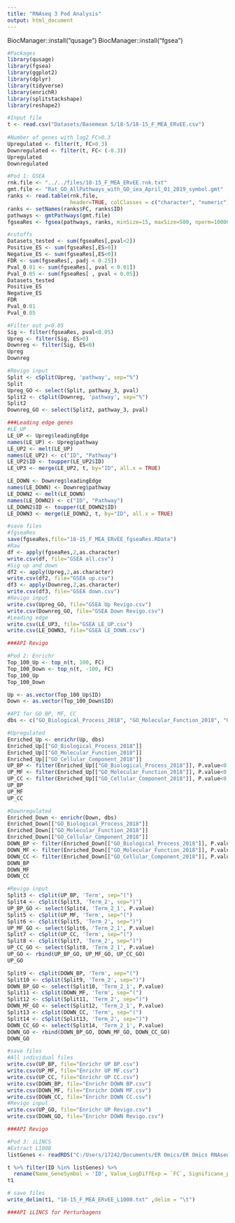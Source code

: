 ```yaml
---
title: "RNAseq 3 Pod Analysis"
output: html_document
---
```

BiocManager::install("qusage")
BiocManager::install("fgsea")
```r
#Packages
library(qusage)
library(fgsea)
library(ggplot2)
library(dplyr)
library(tidyverse)
library(enrichR)
library(splitstackshape)
library(reshape2)
```



```r
#Input file
t <- read.csv("Datasets/Basemean 5/18-5/18-15_F_MEA_ERvEE.csv")
              
#Number of genes with log2 FC>0.3
Upregulated <- filter(t, FC>0.3)
Downregulated <- filter(t, FC< (-0.3))
Upregulated
Downregulated
```

```r
#Pod 1: GSEA
rnk.file <- "../../files/18-15_F_MEA_ERvEE.rnk.txt"
gmt.file <- "Rat_GO_AllPathways_with_GO_iea_April_01_2019_symbol.gmt"
ranks <- read.table(rnk.file,
                    header=TRUE, colClasses = c("character", "numeric"))
ranks <- setNames(ranks$FC, ranks$ID)    
pathways <- gmtPathways(gmt.file)    
fgseaRes <- fgsea(pathways, ranks, minSize=15, maxSize=500, nperm=10000)

#cutoffs
Datasets_tested <- sum(fgseaRes[,pval<2])
Positive_ES <- sum(fgseaRes[,ES>0])
Negative_ES <- sum(fgseaRes[,ES<0])
FDR <- sum(fgseaRes[, padj < 0.25])
Pval_0.01 <- sum(fgseaRes[, pval < 0.01])
Pval_0.05 <- sum(fgseaRes[ , pval < 0.05])
Datasets_tested
Positive_ES
Negative_ES
FDR
Pval_0.01
Pval_0.05

#Filter out p<0.05
Sig <- filter(fgseaRes, pval<0.05)
Upreg <- filter(Sig, ES>0)
Downreg <- filter(Sig, ES<0)
Upreg
Downreg

#Revigo input
Split <- cSplit(Upreg, 'pathway', sep="%")
Split
Upreg_GO <- select(Split, pathway_3, pval)
Split2 <- cSplit(Downreg, 'pathway', sep="%")
Split2
Downreg_GO <- select(Split2, pathway_3, pval)

###Leading edge genes
#LE_UP
LE_UP <- Upreg$leadingEdge
names(LE_UP) <- Upreg$pathway
LE_UP2 <- melt(LE_UP)
names(LE_UP2) <- c("ID", "Pathway")
LE_UP2$ID <- toupper(LE_UP2$ID)
LE_UP3 <- merge(LE_UP2, t, by="ID", all.x = TRUE)

LE_DOWN <- Downreg$leadingEdge
names(LE_DOWN) <- Downreg$pathway
LE_DOWN2 <- melt(LE_DOWN)
names(LE_DOWN2) <- c("ID", "Pathway")
LE_DOWN2$ID <- toupper(LE_DOWN2$ID)
LE_DOWN3 <- merge(LE_DOWN2, t, by="ID", all.x = TRUE)

#save files
#fgseaRes
save(fgseaRes,file="18-15_F_MEA_ERvEE_fgseaRes.RData")
#Raw
df <- apply(fgseaRes,2,as.character)
write.csv(df, file="GSEA all.csv")
#Sig up and down
df2 <- apply(Upreg,2,as.character)
write.csv(df2, file="GSEA up.csv")
df3 <- apply(Downreg,2,as.character)
write.csv(df3, file="GSEA down.csv")
#Revigo input
write.csv(Upreg_GO, file="GSEA Up Revigo.csv")
write.csv(Downreg_GO, file="GSEA Down Revigo.csv")
#Leading edge
write.csv(LE_UP3, file="GSEA LE_UP.csv")
write.csv(LE_DOWN3, file="GSEA LE_DOWN.csv")

###API Revigo

```

```r
#Pod 2: Enrichr
Top_100_Up <- top_n(t, 100, FC)
Top_100_Down <- top_n(t, -100, FC)
Top_100_Up
Top_100_Down

Up <- as.vector(Top_100_Up$ID)
Down <- as.vector(Top_100_Down$ID)

#API for GO BP, MF, CC
dbs <- c("GO_Biological_Process_2018", "GO_Molecular_Function_2018", "GO_Cellular_Component_2018")

#Upregulated
Enriched_Up <- enrichr(Up, dbs)
Enriched_Up[["GO_Biological_Process_2018"]]
Enriched_Up[["GO_Molecular_Function_2018"]]
Enriched_Up[["GO_Cellular_Component_2018"]]
UP_BP <- filter(Enriched_Up[["GO_Biological_Process_2018"]], P.value<0.05)
UP_MF <- filter(Enriched_Up[["GO_Molecular_Function_2018"]], P.value<0.05)
UP_CC <- filter(Enriched_Up[["GO_Cellular_Component_2018"]], P.value<0.05)
UP_BP
UP_MF
UP_CC

#Downregulated
Enriched_Down <- enrichr(Down, dbs)
Enriched_Down[["GO_Biological_Process_2018"]]
Enriched_Down[["GO_Molecular_Function_2018"]]
Enriched_Down[["GO_Cellular_Component_2018"]]
DOWN_BP <- filter(Enriched_Down[["GO_Biological_Process_2018"]], P.value<0.05)
DOWN_MF <- filter(Enriched_Down[["GO_Molecular_Function_2018"]], P.value<0.05)
DOWN_CC <- filter(Enriched_Down[["GO_Cellular_Component_2018"]], P.value<0.05)
DOWN_BP
DOWN_MF
DOWN_CC

#Revigo input
Split3 <- cSplit(UP_BP, 'Term', sep="(")
Split4 <- cSplit(Split3, 'Term_2', sep=")")
UP_BP_GO <- select(Split4, 'Term_2_1', P.value)
Split5 <- cSplit(UP_MF, 'Term', sep="(")
Split6 <- cSplit(Split5, 'Term_2', sep=")")
UP_MF_GO <- select(Split6, 'Term_2_1', P.value)
Split7 <- cSplit(UP_CC, 'Term', sep="(")
Split8 <- cSplit(Split7, 'Term_2', sep=")")
UP_CC_GO <- select(Split8, 'Term_2_1', P.value)
UP_GO <- rbind(UP_BP_GO, UP_MF_GO, UP_CC_GO)
UP_GO

Split9 <- cSplit(DOWN_BP, 'Term', sep="(")
Split10 <- cSplit(Split9, 'Term_2', sep=")")
DOWN_BP_GO <- select(Split10, 'Term_2_1', P.value)
Split11 <- cSplit(DOWN_MF, 'Term', sep="(")
Split12 <- cSplit(Split11, 'Term_2', sep=")")
DOWN_MF_GO <- select(Split12, 'Term_2_1', P.value)
Split13 <- cSplit(DOWN_CC, 'Term', sep="(")
Split14 <- cSplit(Split13, 'Term_2', sep=")")
DOWN_CC_GO <- select(Split14, 'Term_2_1', P.value)
DOWN_GO <- rbind(DOWN_BP_GO, DOWN_MF_GO, DOWN_CC_GO)
DOWN_GO

#save files
#All individual files
write.csv(UP_BP, file="Enrichr UP BP.csv")
write.csv(UP_MF, file="Enrichr UP MF.csv")
write.csv(UP_CC, file="Enrichr UP CC.csv")
write.csv(DOWN_BP, file="Enrichr DOWN BP.csv")
write.csv(DOWN_MF, file="Enrichr DOWN MF.csv")
write.csv(DOWN_CC, file="Enrichr DOWN CC.csv")
#Revigo input
write.csv(UP_GO, file="Enrichr UP Revigo.csv")
write.csv(DOWN_GO, file="Enrichr DOWN Revigo.csv")

###API Revigo
```

```r
#Pod 3: iLINCS
#Extract L1000
listGenes <- readRDS("C:/Users/17242/Documents/ER Omics/ER Omics RNAseq/L1000GensList.rds")

t %>% filter(ID %in% listGenes) %>%
  rename(Name_GeneSymbol = 'ID', Value_LogDiffExp = `FC`, Significane_pvalue = `p`) -> t1
t1

# save files
write_delim(t1, "18-15_F_MEA_ERvEE_L1000.txt" ,delim = "\t")

###API iLINCS for Perturbagens
```

